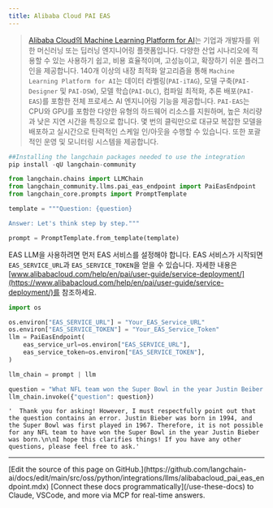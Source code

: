 ```yaml
---
title: Alibaba Cloud PAI EAS
---
```


>[Alibaba Cloud의 Machine Learning Platform for AI](https://www.alibabacloud.com/help/en/pai)는 기업과 개발자를 위한 머신러닝 또는 딥러닝 엔지니어링 플랫폼입니다. 다양한 산업 시나리오에 적용할 수 있는 사용하기 쉽고, 비용 효율적이며, 고성능이고, 확장하기 쉬운 플러그인을 제공합니다. 140개 이상의 내장 최적화 알고리즘을 통해 `Machine Learning Platform for AI`는 데이터 라벨링(`PAI-iTAG`), 모델 구축(`PAI-Designer` 및 `PAI-DSW`), 모델 학습(`PAI-DLC`), 컴파일 최적화, 추론 배포(`PAI-EAS`)를 포함한 전체 프로세스 AI 엔지니어링 기능을 제공합니다. `PAI-EAS`는 CPU와 GPU를 포함한 다양한 유형의 하드웨어 리소스를 지원하며, 높은 처리량과 낮은 지연 시간을 특징으로 합니다. 몇 번의 클릭만으로 대규모 복잡한 모델을 배포하고 실시간으로 탄력적인 스케일 인/아웃을 수행할 수 있습니다. 또한 포괄적인 운영 및 모니터링 시스템을 제공합니다.

```python
##Installing the langchain packages needed to use the integration
pip install -qU langchain-community
```

```python
from langchain.chains import LLMChain
from langchain_community.llms.pai_eas_endpoint import PaiEasEndpoint
from langchain_core.prompts import PromptTemplate

template = """Question: {question}

Answer: Let's think step by step."""

prompt = PromptTemplate.from_template(template)
```

EAS LLM을 사용하려면 먼저 EAS 서비스를 설정해야 합니다. EAS 서비스가 시작되면 `EAS_SERVICE_URL`과 `EAS_SERVICE_TOKEN`을 얻을 수 있습니다. 자세한 내용은 [www.alibabacloud.com/help/en/pai/user-guide/service-deployment/](https://www.alibabacloud.com/help/en/pai/user-guide/service-deployment/)를 참조하세요.

```python
import os

os.environ["EAS_SERVICE_URL"] = "Your_EAS_Service_URL"
os.environ["EAS_SERVICE_TOKEN"] = "Your_EAS_Service_Token"
llm = PaiEasEndpoint(
    eas_service_url=os.environ["EAS_SERVICE_URL"],
    eas_service_token=os.environ["EAS_SERVICE_TOKEN"],
)
```

```python
llm_chain = prompt | llm

question = "What NFL team won the Super Bowl in the year Justin Beiber was born?"
llm_chain.invoke({"question": question})
```

```output
'  Thank you for asking! However, I must respectfully point out that the question contains an error. Justin Bieber was born in 1994, and the Super Bowl was first played in 1967. Therefore, it is not possible for any NFL team to have won the Super Bowl in the year Justin Bieber was born.\n\nI hope this clarifies things! If you have any other questions, please feel free to ask.'
```

---

<Callout icon="pen-to-square" iconType="regular">
    [Edit the source of this page on GitHub.](https://github.com/langchain-ai/docs/edit/main/src/oss/python/integrations/llms/alibabacloud_pai_eas_endpoint.mdx)
</Callout>
<Tip icon="terminal" iconType="regular">
    [Connect these docs programmatically](/use-these-docs) to Claude, VSCode, and more via MCP for    real-time answers.
</Tip>
